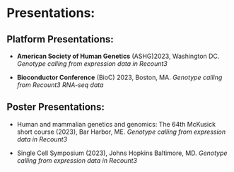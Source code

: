 # Presentations:

## Platform Presentations:

-   **American Society of Human Genetics** (ASHG)2023, Washington DC. *Genotype calling from expression data in Recount3*

-   **Bioconductor Conference** (BioC) 2023, Boston, MA. *Genotype calling from Recount3 RNA-seq data*

## Poster Presentations:

-   Human and mammalian genetics and genomics: The 64th McKusick short course (2023), Bar Harbor, ME. *Genotype calling from expression data in Recount3*

-   Single Cell Symposium (2023), Johns Hopkins Baltimore, MD. *Genotype calling from expression data in Recount3*
